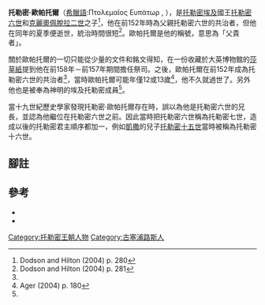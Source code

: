 '''托勒密·歐帕托爾'''（[[希臘語|希臘語]]:Πτολεμαῖος Ευπάτωρ , {{bd|前166年||前152年||}}），是[[托勒密埃及|托勒密埃及]]國王[[托勒密六世|托勒密六世]]和[[克利奧帕特拉二世|克麗奧佩脫拉二世]]之子<ref name="DodsonAndHilton 280">Dodson and Hilton (2004) p. 280</ref>，他在前152年時為父親托勒密六世的共治者，但他在同年的夏季便逝世，統治時間很短<ref name="DodsonAndHilton 281">Dodson and Hilton (2004) p. 281</ref>。歐帕托爾是他的稱號，意思為「父貴者」。 

關於歐帕托爾的一切只能從少量的文件和銘文得知，在一份收藏於大英博物館的[[莎草紙|莎草紙]]提到他在前158年－前157年期間擔任祭司。之後，歐帕托爾在前152年成為托勒密六世的共治者<ref name="DodsonAndHilton 281" />，當時歐帕托爾可能年僅12或13歲<ref name="Ager 180">Ager  (2004) p. 180</ref>，他不久就過世了。另外他也是被奉為神明的埃及托勒密成員<ref name="DodsonAndHilton 281" />。

當十九世紀歷史學家發現托勒密·歐帕托爾存在時，誤以為他是托勒密六世的兄長，並認為他繼位在托勒密六世之前。因此當時把托勒密六世稱為托勒密七世，造成以後的托勒密君主順序都加一，例如[[凱撒|凱撒]]的兒子[[托勒密十五世|托勒密十五世]]當時被稱為托勒密十六世。

== 腳註 ==
{{reflist|colwidth=20em}}

== 參考 ==
<!-- Please order books alphabetically by the author's last name -->
*{{cite journal |last1=Ager |first1=Sheila L. |year=2006 |title=The Power of Excess: Royal Incest and the Ptolemaic Dynasty |journal=Anthropologica |publisher=Canadian Anthropology Society |volume=48 |issue=2 |pages=165–186 |url=http://www.jstor.org/stable/25605309 |doi= |ref=Ager2004 |access-date=2010-10-28 |archive-date=2020-11-13 |archive-url=https://web.archive.org/web/20201113214129/https://www.jstor.org/stable/25605309 |dead-url=no }}
*{{cite book|last1=Dodson|first1=Aidan|last2=Hilton|first2=Dyan|title=The Complete Royal Families of Ancient Egypt|url=http://books.google.com/books?id=P7CpQgAACAAJ&dq=The%20Complete%20Royal%20Families%20of%20Ancient%20Egypt&source=gbs_book_other_versions|accessdate=2010-08-22|year=2004|publisher=Thames & Hudson|isbn=0500051283|ref=DodsonAndHilton2004}}

[[Category:托勒密王朝人物|Category:托勒密王朝人物]]
[[Category:古塞浦路斯人|Category:古塞浦路斯人]]